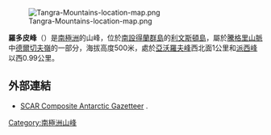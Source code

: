 {{no footnotes|time=2013-10-27T08:55:34+00:00}}
[[Image:Tangra-Mountains-location-map.png|thumb]]

{{coord|62|37|33.2|S|59|54|59|W|display=title}}

'''羅多皮峰'''（{{lang-en|Rodopi Peak}}）是[[南極洲|南極洲]]的山峰，位於[[南設得蘭群島|南設得蘭群島]]的[[利文斯頓島|利文斯頓島]]，屬於[[騰格里山脈|騰格里山脈]]中[[德爾切夫嶺|德爾切夫嶺]]的一部分，海拔高度500米，處於[[亞沃羅夫峰|亞沃羅夫峰]]西北面1公里和[[派西峰|派西峰]]以西0.99公里。

==外部連結==
* [http://data.aad.gov.au/aadc/gaz/scar/ SCAR Composite Antarctic Gazetteer] {{WebCite|url=https://www.webcitation.org/5ug2CfC7m?url=http://data.aad.gov.au/aadc/gaz/scar/ |date=20101202140255 |dateformat=iso }}.

{{Antarctica-geo-stub}}
[[Category:南極洲山峰|Category:南極洲山峰]]